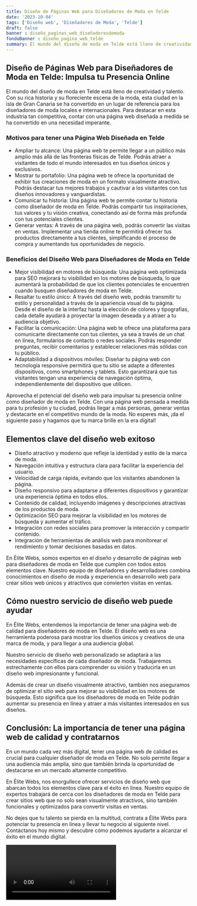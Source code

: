 ```yaml
---
title: Diseño de Páginas Web para Diseñadores de Moda en Telde
date: '2023-10-04'
tags: ['Diseño web', 'Diseñadores de Moda', 'Telde']
draft: false
banner : diseño_paginas_web_diseñadoresdemoda
fondoBanner : diseño_pagina_web_telde
summary: El mundo del diseño de moda en Telde está lleno de creatividad y talento. Con su rica historia y su floreciente escena de la moda, esta ciudad en la isla de Gran Canaria se ha convertido en un lugar de referencia para los diseñadores de moda locales e internacionales. Para destacar en esta industria tan competitiva, contar con una página web diseñada a medida se ha convertido en una necesidad imperante.
---
```


## **Diseño de Páginas Web para Diseñadores de Moda en Telde: Impulsa tu Presencia Online**

El mundo del diseño de moda en Telde está lleno de creatividad y talento. Con su rica historia y su floreciente escena de la moda, esta ciudad en la isla de Gran Canaria se ha convertido en un lugar de referencia para los diseñadores de moda locales e internacionales. Para destacar en esta industria tan competitiva, contar con una página web diseñada a medida se ha convertido en una necesidad imperante.

### **Motivos para tener una Página Web Diseñada en Telde**
- Ampliar tu alcance: Una página web te permite llegar a un público más amplio más allá de las fronteras físicas de Telde. Podrás atraer a visitantes de todo el mundo interesados en tus diseños únicos y exclusivos.
- Mostrar tu portafolio: Una página web te ofrece la oportunidad de exhibir tus creaciones de moda en un formato visualmente atractivo. Podrás destacar tus mejores trabajos y cautivar a los visitantes con tus diseños innovadores y vanguardistas.
- Comunicar tu historia: Una página web te permite contar tu historia como diseñador de moda en Telde. Podrás compartir tus inspiraciones, tus valores y tu visión creativa, conectando así de forma más profunda con tus potenciales clientes.
- Generar ventas: A través de una página web, podrás convertir las visitas en ventas. Implementar una tienda online te permitirá ofrecer tus productos directamente a tus clientes, simplificando el proceso de compra y aumentando tus oportunidades de negocio.

### **Beneficios del Diseño Web para Diseñadores de Moda en Telde**
- Mejor visibilidad en motores de búsqueda: Una página web optimizada para SEO mejorará tu visibilidad en los motores de búsqueda, lo que aumentará la probabilidad de que los clientes potenciales te encuentren cuando busquen diseñadores de moda en Telde.
- Resaltar tu estilo único: A través del diseño web, podrás transmitir tu estilo y personalidad a través de la apariencia visual de tu página. Desde el diseño de la interfaz hasta la elección de colores y tipografías, cada detalle ayudará a proyectar la imagen deseada y a atraer a tu audiencia objetivo.
- Facilitar la comunicación: Una página web te ofrece una plataforma para comunicarte directamente con tus clientes, ya sea a través de un chat en línea, formularios de contacto o redes sociales. Podrás responder preguntas, recibir comentarios y establecer relaciones más sólidas con tu público.
- Adaptabilidad a dispositivos móviles: Diseñar tu página web con tecnología responsive permitirá que tu sitio se adapte a diferentes dispositivos, como smartphones y tablets. Esto garantizará que tus visitantes tengan una experiencia de navegación óptima, independientemente del dispositivo que utilicen.

Aprovecha el potencial del diseño web para impulsar tu presencia online como diseñador de moda en Telde. Con una página web pensada a medida para tu profesión y tu ciudad, podrás llegar a más personas, generar ventas y destacarte en el competitivo mundo de la moda.  No esperes más, ¡da el siguiente paso y hagamos que tu marca brille en la era digital!

<GifSeo />

<Cta />

## Elementos clave del diseño web exitoso

- Diseño atractivo y moderno que refleje la identidad y estilo de la marca de moda.
- Navegación intuitiva y estructura clara para facilitar la experiencia del usuario.
- Velocidad de carga rápida, evitando que los visitantes abandonen la página.
- Diseño responsivo para adaptarse a diferentes dispositivos y garantizar una experiencia óptima en todos ellos.
- Contenido de calidad, incluyendo imágenes y descripciones atractivas de los productos de moda.
- Optimización SEO para mejorar la visibilidad en los motores de búsqueda y aumentar el tráfico.
- Integración con redes sociales para promover la interacción y compartir contenido.
- Integración de herramientas de análisis web para monitorear el rendimiento y tomar decisiones basadas en datos.

En Élite Webs, somos expertos en el diseño y desarrollo de páginas web para diseñadores de moda en Telde que cumplen con todos estos elementos clave. Nuestro equipo de diseñadores y desarrolladores combina conocimientos en diseño de moda y experiencia en desarrollo web para crear sitios web únicos y atractivos que convierten visitas en ventas.

## Cómo nuestro servicio de diseño web puede ayudar

En Élite Webs, entendemos la importancia de tener una página web de calidad para diseñadores de moda en Telde. El diseño web es una herramienta poderosa para mostrar los diseños únicos y creativos de una marca de moda, y para llegar a una audiencia global.

Nuestro servicio de diseño web personalizado se adaptará a las necesidades específicas de cada diseñador de moda. Trabajaremos estrechamente con ellos para comprender su visión y traducirla en un diseño web impresionante y funcional.

Además de crear un diseño visualmente atractivo, también nos aseguramos de optimizar el sitio web para mejorar su visibilidad en los motores de búsqueda. Esto significa que los diseñadores de moda en Telde podrán aumentar su presencia en línea y atraer a más visitantes interesados en sus diseños.

## Conclusión: La importancia de tener una página web de calidad y contratarnos

En un mundo cada vez más digital, tener una página web de calidad es crucial para cualquier diseñador de moda en Telde. No solo permite llegar a una audiencia más amplia, sino que también brinda la oportunidad de destacarse en un mercado altamente competitivo.

En Élite Webs, nos enorgullece ofrecer servicios de diseño web que abarcan todos los elementos clave para el éxito en línea. Nuestro equipo de expertos trabajará de cerca con los diseñadores de moda en Telde para crear sitios web que no solo sean visualmente atractivos, sino también funcionales y optimizados para convertir visitas en ventas.

No dejes que tu talento se pierda en la multitud, contrata a Élite Webs para potenciar tu presencia en línea y llevar tu negocio al siguiente nivel. Contáctanos hoy mismo y descubre cómo podemos ayudarte a alcanzar el éxito en el mundo digital.

<Video />

<CtaBot job='Diseñadores de Moda' city='Telde'/>

<Gmaps query='Telde+españa+maps' />